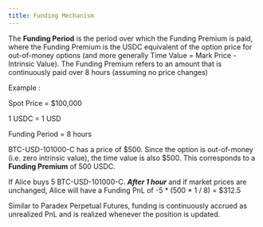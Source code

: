 ```yaml
---
title: Funding Mechanism
---
```



The **Funding Period** is the period over which the Funding Premium is paid, where the Funding Premium is the USDC equivalent of the option price for out-of-money options (and more generally Time Value = Mark Price - Intrinsic Value). The Funding Premium refers to an amount that is continuously paid over 8 hours (assuming no price changes)

Example :

Spot Price = \$100,000

1 USDC = 1 USD

Funding Period = 8 hours

BTC-USD-101000-C has a price of \$500. Since the option is out-of-money (i.e. zero intrinsic value), the time value is also \$500. This corresponds to a **Funding Premium** of 500 USDC.

If Alice buys 5 BTC-USD-101000-C. ***After 1 hour*** and if market prices are unchanged, Alice will have a Funding PnL of -5 * (500 * 1 / 8) = \$312.5

Similar to Paradex Perpetual Futures, funding is continuously accrued as unrealized PnL and is realized whenever the position is updated.

